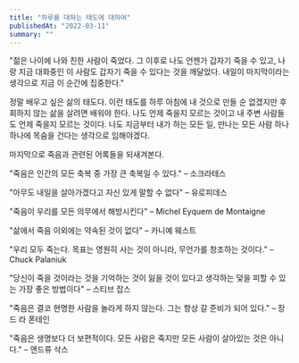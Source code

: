 ```yaml
---
title: "하루를 대하는 태도에 대하여"
publishedAt: "2022-03-11"
summary: ""
---
```


"젊은 나이에 나와 친한 사람이 죽었다. 그 이후로 나도 언젠가 갑자기 죽을 수 있고, 나랑 지금 대화중인 이 사람도 갑자기 죽을 수 있다는 것을 깨달았다. 내일이 마지막이라는 생각으로 지금 이 순간에 집중한다."

정말 배우고 싶은 삶의 태도다. 이런 태도를 하루 아침에 내 것으로 만들 순 없겠지만 후회하지 않는 삶을 살려면 배워야 한다. 나도 언제 죽을지 모르는 것이고 내 주변 사람들도 언제 죽을지 모르는 것이다. 나도 지금부터 내가 하는 모든 일, 만나는 모든 사람 하나 하나에 목숨을 건다는 생각으로 임해야겠다.

마지막으로 죽음과 관련된 어록들을 되새겨본다.

"죽음은 인간의 모든 축복 중 가장 큰 축복일 수 있다." – 소크라테스

"아무도 내일을 살아가겠다고 자신 있게 말할 수 없다" – 유로피데스

"죽음이 우리를 모든 의무에서 해방시킨다" – Michel Eyquem de Montaigne

"삶에서 죽음 이외에는 약속된 것이 없다" – 카니예 웨스트

"우리 모두 죽는다. 목표는 영원히 사는 것이 아니라, 무언가를 창조하는 것이다." – Chuck Palaniuk

"당신이 죽을 것이라는 것을 기억하는 것이 잃을 것이 있다고 생각하는 덫을 피할 수 있는 가장 좋은 방법이다" – 스티브 잡스

"죽음은 결코 현명한 사람을 놀라게 하지 않는다. 그는 항상 갈 준비가 되어 있다." – 장 드 라 폰테인

"죽음은 생명보다 더 보편적이다. 모든 사람은 죽지만 모든 사람이 살아있는 것은 아니다." – 앤드류 삭스
